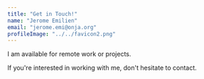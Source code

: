 ```yaml
---
title: "Get in Touch!"
name: "Jerome Emilien"
email: "jerome.emi@onja.org"
profileImage: "../../favicon2.png"
---
```



I am available for remote work or projects. 

If you're interested in working with me, don't hesitate to contact.
